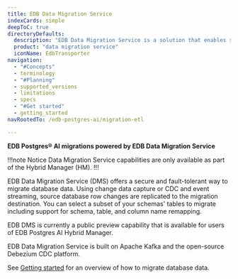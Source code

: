 ```yaml
---
title: EDB Data Migration Service
indexCards: simple
deepToC: true
directoryDefaults:
  description: "EDB Data Migration Service is a solution that enables secure, fault-tolerant, and performant migrations."
  product: "data migration service"
  iconName: EdbTransporter
navigation:
  - "#Concepts"
  - terminology
  - "#Planning"
  - supported_versions
  - limitations
  - specs
  - "#Get started"
  - getting_started
navRootedTo: /edb-postgres-ai/migration-etl

---
```


**EDB Postgres® AI migrations powered by EDB Data Migration Service**

!!!note Notice
   Data Migration Service capabilities are only available as part of the Hybrid Manager (HM).
!!!

EDB Data Migration Service (DMS) offers a secure and fault-tolerant way to migrate database data. Using change data capture or CDC and event streaming, source database row changes are replicated to the migration destination. You can select a subset of your schemas' tables to migrate including support for schema, table, and column name remapping.

EDB DMS is currently a public preview capability that is available for users of EDB Postgres AI Hybrid Manager.

EDB Data Migration Service is built on Apache Kafka and the open-source Debezium CDC platform.

See [Getting started](./getting_started/) for an overview of how to migrate database data.
